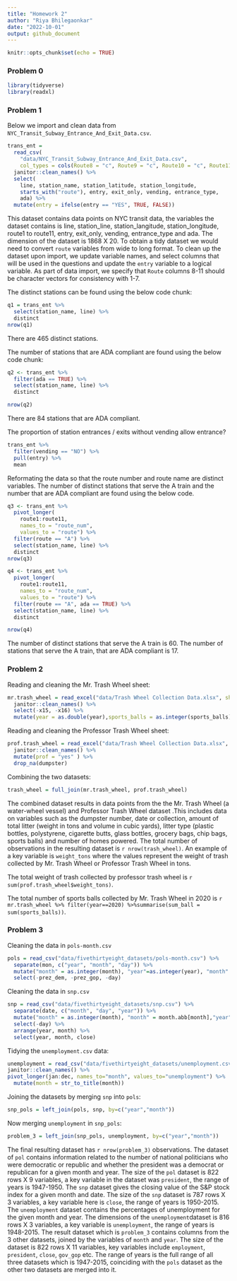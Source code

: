 ```yaml
---
title: "Homework 2"
author: "Riya Bhilegaonkar"
date: "2022-10-01"
output: github_document
---
```


```r
knitr::opts_chunk$set(echo = TRUE)
```

### Problem 0

```r
library(tidyverse)
library(readxl)
```

### Problem 1

Below we import and clean data from `NYC_Transit_Subway_Entrance_And_Exit_Data.csv`. 

```r
trans_ent = 
  read_csv(
    "data/NYC_Transit_Subway_Entrance_And_Exit_Data.csv",
    col_types = cols(Route8 = "c", Route9 = "c", Route10 = "c", Route11 = "c")) %>% 
  janitor::clean_names() %>% 
  select(
    line, station_name, station_latitude, station_longitude, 
    starts_with("route"), entry, exit_only, vending, entrance_type, 
    ada) %>% 
  mutate(entry = ifelse(entry == "YES", TRUE, FALSE))
```

This dataset contains data points on NYC transit data, the variables the dataset contains is line, station_line, station_langitude, station_longitude, route1 to route11, entry, exit_only, vending, entrance_type and ada. The dimension of the dataset is 1868 X 20.
To obtain a tidy dataset we would need to convert `route` variables from wide to long format. To clean up the dataset upon import, we update variable names, and select columns that will be used in the questions and update the `entry` variable to a logical variable. As part of data import, we specify that `Route` columns 8-11 should be character vectors for consistency with 1-7.

The distinct stations can be found using the below code chunk:
```r
q1 = trans_ent %>% 
  select(station_name, line) %>% 
  distinct
nrow(q1)
```

There are 465 distinct stations.

The number of stations that are ADA compliant are found using the below code chunk:

```r
q2 <- trans_ent %>% 
  filter(ada == TRUE) %>% 
  select(station_name, line) %>% 
  distinct

nrow(q2)
```

There are 84 stations that are ADA compliant.


The proportion of station entrances / exits without vending allow entrance?

```r
trans_ent %>% 
  filter(vending == "NO") %>% 
  pull(entry) %>% 
  mean
```

Reformating the data so that the route number and route name are distinct variables. The number of distinct stations that serve the A train and the number that are ADA compliant are found using the below code.

```r
q3 <- trans_ent %>% 
  pivot_longer(
    route1:route11,
    names_to = "route_num",
    values_to = "route") %>% 
  filter(route == "A") %>% 
  select(station_name, line) %>% 
  distinct
nrow(q3)

q4 <- trans_ent %>% 
  pivot_longer(
    route1:route11,
    names_to = "route_num",
    values_to = "route") %>% 
  filter(route == "A", ada == TRUE) %>% 
  select(station_name, line) %>% 
  distinct

nrow(q4)
```

The number of distinct stations that serve the A train is 60. The number of stations that serve the A train, that are ADA compliant is 17.

### Problem 2
Reading and cleaning the Mr. Trash Wheel sheet:
```r
mr.trash_wheel = read_excel("data/Trash Wheel Collection Data.xlsx", sheet="Mr. Trash Wheel")%>%
  janitor::clean_names() %>%
  select(-x15, -x16) %>% 
  mutate(year = as.double(year),sports_balls = as.integer(sports_balls), mr = "yes") %>% drop_na(dumpster)


```

Reading and cleaning the Professor Trash Wheel sheet:
```r
prof.trash_wheel = read_excel("data/Trash Wheel Collection Data.xlsx", sheet=2) %>%
  janitor::clean_names() %>%
  mutate(prof = "yes" ) %>%
  drop_na(dumpster)
```

Combining the two datasets:
```r
trash_wheel = full_join(mr.trash_wheel, prof.trash_wheel)

```

The combined dataset results in data points from the the Mr. Trash Wheel (a water-wheel vessel) and Professor Trash Wheel dataset .This includes data on variables such as the dumpster number, date or collection, amount of total litter (weight in tons and volume in cubic yards), litter type (plastic bottles, polystyrene, cigarette butts, glass bottles, grocery bags, chip bags, sports balls) and number of homes powered. The total number of observations in the resulting dataset is `r nrow(trash_wheel)`. An example of a key variable is `weight_tons` where the values represent the weight of trash collected by Mr. Trash Wheel or Professor Trash Wheel in tons.

The total weight of trash collected by professor trash wheel is `r sum(prof.trash_wheel$weight_tons)`.

The total number of sports balls collected by Mr. Trash Wheel in 2020 is `r mr.trash_wheel %>% filter(year==2020) %>%summarise(sum_ball = sum(sports_balls))`.

### Problem 3

Cleaning the data in `pols-month.csv`
```r
pols = read_csv("data/fivethirtyeight_datasets/pols-month.csv") %>% 
  separate(mon, c("year", "month", "day")) %>% 
  mutate("month" = as.integer(month), "year"=as.integer(year), "month" = month.abb[month], president = ifelse(prez_gop == 1, "gop","dem")) %>% 
  select(-prez_dem, -prez_gop, -day)

```

Cleaning the data in `snp.csv`
```r
snp = read_csv("data/fivethirtyeight_datasets/snp.csv") %>% 
  separate(date, c("month", "day", "year")) %>% 
  mutate("month" = as.integer(month), "month" = month.abb[month],"year"=as.integer(year), year = ifelse(year > 15, year+1900, year+2000)) %>% 
  select(-day) %>% 
  arrange(year, month) %>% 
  select(year, month, close)

```

Tidying the `unemployment.csv` data:
```r
unemployment = read_csv("data/fivethirtyeight_datasets/unemployment.csv") %>%
janitor::clean_names() %>%
pivot_longer(jan:dec, names_to="month", values_to="unemployment") %>% 
  mutate(month = str_to_title(month))

```


Joining the datasets by merging `snp` into `pols`:
```r
snp_pols = left_join(pols, snp, by=c("year","month"))
```

Now merging `unemployment` in `snp_pols`:
```r
problem_3 = left_join(snp_pols, unemployment, by=c("year","month"))
```

The final resulting dataset has `r nrow(problem_3)` observations. The dataset of `pol` contains information related to the number of national politicians who were democratic or republic and whether the president was a democrat or republican for a given month and year. The size of the `pol` dataset is 822 rows X 9 variables, a key variable in the dataset was `president`, the range of years is 1947-1950.  The `snp` dataset gives the closing value of the S&P stock index for a given month and date. The size of the `snp` dataset is 787 rows X 3 variables, a key variable here is `close`, the range of years is 1950-2015. The `unemployment` dataset contains the percentages of unemployment for the given month and year. The dimensions of the `unemployment`dataset is 816 rows X 3 variables, a key variable is `unemployment`, the range of years is 1948-2015. The result dataset which is `problem_3` contains columns from the 3 other datasets, joined by the variables of `month` and `year`. The size of the dataset is 822 rows X 11 variables, key variables include `employment`, `president`, `close`, `gov_gop` etc. The range of years is the full range of all three datasets which is 1947-2015, coinciding with the `pols` dataset as the other two datasets are merged into it.

